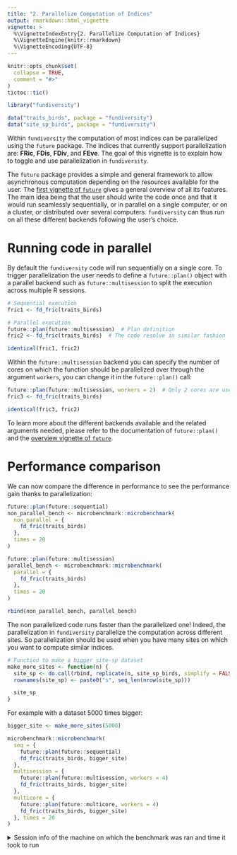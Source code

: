 ```yaml
---
title: "2. Parallelize Computation of Indices"
output: rmarkdown::html_vignette
vignette: >
  %\VignetteIndexEntry{2. Parallelize Computation of Indices}
  %\VignetteEngine{knitr::rmarkdown}
  %\VignetteEncoding{UTF-8}
---
```


<!-- 
# Pre-render with 
knitr::knit("vignettes/_fundiversity-1-parallel.Rmd", output = "vignettes/fundiversity-1-parallel.Rmd")
-->

```r
knitr::opts_chunk$set(
  collapse = TRUE,
  comment = "#>"
)
tictoc::tic()
```

```r
library("fundiversity")

data("traits_birds", package = "fundiversity")
data("site_sp_birds", package = "fundiversity")
```

Within `fundiversity` the computation of most indices can be parallelized using the `future` package. The indices that currently support parallelization are: **FRic**, **FDis**, **FDiv**, and **FEve**. The goal of this vignette is to explain how to toggle and use parallelization in `fundiversity`.

The `future` package provides a simple and general framework to allow asynchronous computation depending on the resources available for the user. The [first vignette of `future`](https://cran.r-project.org/package=future) gives a general overview of all its features. The main idea being that the user should write the code once and that it would run seamlessly sequentially, or in parallel on a single computer, or on a cluster, or distributed over several computers. `fundiversity` can thus run on all these different backends following the user's choice.


# Running code in parallel

By default the `fundiversity` code will run sequentially on a single core. To trigger parallelization the user needs to define a `future::plan()` object with a parallel backend such as `future::multisession` to split the execution across multiple R sessions.

```r
# Sequential execution
fric1 <- fd_fric(traits_birds)

# Parallel execution
future::plan(future::multisession)  # Plan definition
fric2 <- fd_fric(traits_birds)  # The code resolve in similar fashion

identical(fric1, fric2)
```

Within the `future::multisession` backend you can specify the number of cores on which the function should be parallelized over through the argument `workers`, you can change it in the `future::plan()` call:

```r
future::plan(future::multisession, workers = 2)  # Only 2 cores are used
fric3 <- fd_fric(traits_birds)

identical(fric3, fric2)
```

To learn more about the different backends available and the related arguments needed, please refer to the documentation of `future::plan()` and the [overview vignette of `future`](https://cran.r-project.org/package=future).


# Performance comparison

We can now compare the difference in performance to see the performance gain thanks to parallelization:

```r
future::plan(future::sequential)
non_parallel_bench <- microbenchmark::microbenchmark(
  non_parallel = {
    fd_fric(traits_birds)
  },
  times = 20
)

future::plan(future::multisession)
parallel_bench <- microbenchmark::microbenchmark(
  parallel = {
    fd_fric(traits_birds)
  },
  times = 20
)

rbind(non_parallel_bench, parallel_bench)
```

The non parallelized code runs faster than the parallelized one! Indeed, the parallelization in `fundiversity` parallelize the computation across different sites. So parallelization should be used when you have many sites on which you want to compute similar indices.

```r
# Function to make a bigger site-sp dataset
make_more_sites <- function(n) {
  site_sp <- do.call(rbind, replicate(n, site_sp_birds, simplify = FALSE))
  rownames(site_sp) <- paste0("s", seq_len(nrow(site_sp)))

  site_sp
}
```

For example with a dataset 5000 times bigger:

```r
bigger_site <- make_more_sites(5000)

microbenchmark::microbenchmark(
  seq = { 
    future::plan(future::sequential) 
    fd_fric(traits_birds, bigger_site) 
  },
  multisession = { 
    future::plan(future::multisession, workers = 4)
    fd_fric(traits_birds, bigger_site) 
  },
  multicore = { 
    future::plan(future::multicore, workers = 4) 
    fd_fric(traits_birds, bigger_site) 
  }, times = 20
)
```

<details>
<summary>Session info of the machine on which the benchmark was ran and time it took to run</summary>

```r
tictoc::toc(
  func.toc = function(x, y, msg)
    tictoc::toc.outmsg(
      x, y, paste0(msg, " seconds needed to generate this document")
    )
)
sessioninfo::session_info()
```

</details>
